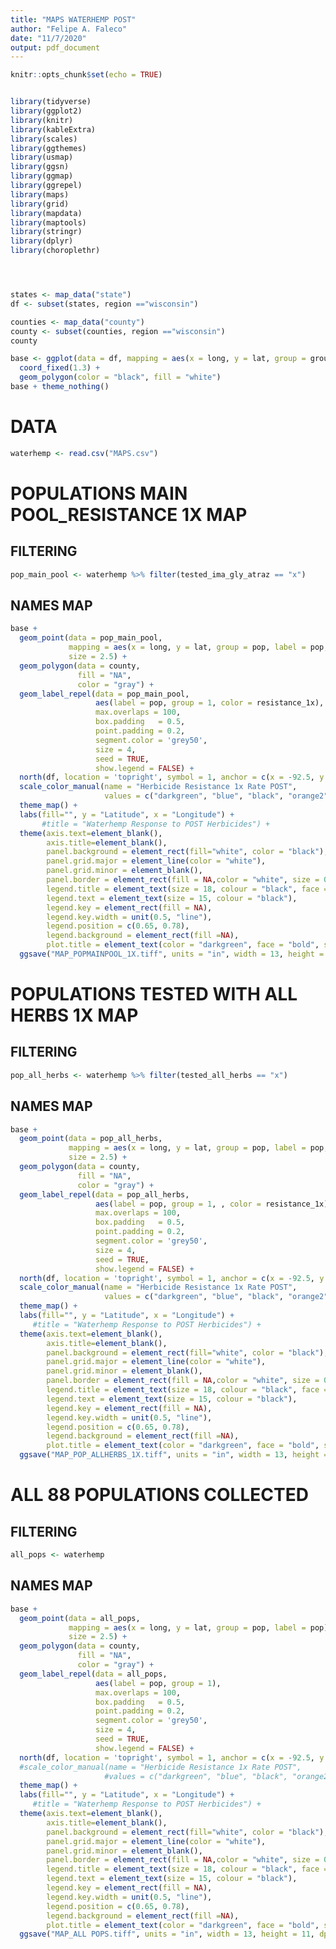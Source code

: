 ```yaml
---
title: "MAPS WATERHEMP POST"
author: "Felipe A. Faleco"
date: "11/7/2020"
output: pdf_document
---
```


```r

knitr::opts_chunk$set(echo = TRUE)


library(tidyverse)
library(ggplot2)
library(knitr)
library(kableExtra)
library(scales)
library(ggthemes)
library(usmap)
library(ggsn)
library(ggmap)
library(ggrepel)
library(maps)
library(grid)
library(mapdata)
library(maptools)
library(stringr)
library(dplyr)
library(choroplethr)




states <- map_data("state")
df <- subset(states, region =="wisconsin")

counties <- map_data("county")
county <- subset(counties, region =="wisconsin")
county 

base <- ggplot(data = df, mapping = aes(x = long, y = lat, group = group)) + 
  coord_fixed(1.3) + 
  geom_polygon(color = "black", fill = "white")
base + theme_nothing()


```



# DATA

```r

waterhemp <- read.csv("MAPS.csv")

```



# POPULATIONS MAIN POOL_RESISTANCE 1X MAP


## FILTERING

```r

pop_main_pool <- waterhemp %>% filter(tested_ima_gly_atraz == "x")

```



## NAMES MAP

```r

base + 
  geom_point(data = pop_main_pool, 
             mapping = aes(x = long, y = lat, group = pop, label = pop, color = resistance_1x), 
             size = 2.5) +
  geom_polygon(data = county, 
               fill = "NA", 
               color = "gray") +
  geom_label_repel(data = pop_main_pool, 
                   aes(label = pop, group = 1, color = resistance_1x),
                   max.overlaps = 100,
                   box.padding   = 0.5, 
                   point.padding = 0.2,
                   segment.color = 'grey50', 
                   size = 4,
                   seed = TRUE,
                   show.legend = FALSE) +  
  north(df, location = 'topright', symbol = 1, anchor = c(x = -92.5, y = 47)) +
  scale_color_manual(name = "Herbicide Resistance 1x Rate POST", 
                     values = c("darkgreen", "blue", "black", "orange2","cyan4", "darkorchid3", "red", "firebrick" )) +
  theme_map() +
  labs(fill="", y = "Latitude", x = "Longitude") + 
       #title = "Waterhemp Response to POST Herbicides") +
  theme(axis.text=element_blank(), 
        axis.title=element_blank(), 
        panel.background = element_rect(fill="white", color = "black"), 
        panel.grid.major = element_line(color = "white"), 
        panel.grid.minor = element_blank(),
        panel.border = element_rect(fill = NA,color = "white", size = 0.5, linetype = "solid"),
        legend.title = element_text(size = 18, colour = "black", face = "bold", hjust = 0),
        legend.text = element_text(size = 15, colour = "black"), 
        legend.key = element_rect(fill = NA),
        legend.key.width = unit(0.5, "line"),
        legend.position = c(0.65, 0.78), 
        legend.background = element_rect(fill =NA), 
        plot.title = element_text(color = "darkgreen", face = "bold", size = 30, hjust = 0.5)) +
  ggsave("MAP_POPMAINPOOL_1X.tiff", units = "in", width = 13, height = 11, dpi = 600, compression = "lzw")


```



# POPULATIONS TESTED WITH ALL HERBS 1X MAP


## FILTERING

```r

pop_all_herbs <- waterhemp %>% filter(tested_all_herbs == "x")

```



## NAMES MAP

```r

base + 
  geom_point(data = pop_all_herbs, 
             mapping = aes(x = long, y = lat, group = pop, label = pop, color = resistance_1x), 
             size = 2.5) +
  geom_polygon(data = county, 
               fill = "NA", 
               color = "gray") +
  geom_label_repel(data = pop_all_herbs, 
                   aes(label = pop, group = 1, , color = resistance_1x),
                   max.overlaps = 100,
                   box.padding   = 0.5, 
                   point.padding = 0.2,
                   segment.color = 'grey50', 
                   size = 4,
                   seed = TRUE,
                   show.legend = FALSE) +  
  north(df, location = 'topright', symbol = 1, anchor = c(x = -92.5, y = 47)) +
  scale_color_manual(name = "Herbicide Resistance 1x Rate POST", 
                     values = c("darkgreen", "blue", "black", "orange2","cyan4", "darkorchid3", "red", "firebrick")) +
  theme_map() +
  labs(fill="", y = "Latitude", x = "Longitude") + 
     #title = "Waterhemp Response to POST Herbicides") +
  theme(axis.text=element_blank(), 
        axis.title=element_blank(), 
        panel.background = element_rect(fill="white", color = "black"), 
        panel.grid.major = element_line(color = "white"), 
        panel.grid.minor = element_blank(),
        panel.border = element_rect(fill = NA,color = "white", size = 0.5, linetype = "solid"),
        legend.title = element_text(size = 18, colour = "black", face = "bold", hjust = 0),
        legend.text = element_text(size = 15, colour = "black"), 
        legend.key = element_rect(fill = NA),
        legend.key.width = unit(0.5, "line"),
        legend.position = c(0.65, 0.78), 
        legend.background = element_rect(fill =NA), 
        plot.title = element_text(color = "darkgreen", face = "bold", size = 30, hjust = 0.5)) +
  ggsave("MAP_POP_ALLHERBS_1X.tiff", units = "in", width = 13, height = 11, dpi = 600, compression = "lzw")


```



# ALL 88 POPULATIONS COLLECTED

## FILTERING

```r

all_pops <- waterhemp

```



## NAMES MAP

```r

base + 
  geom_point(data = all_pops, 
             mapping = aes(x = long, y = lat, group = pop, label = pop), 
             size = 2.5) +
  geom_polygon(data = county, 
               fill = "NA", 
               color = "gray") +
  geom_label_repel(data = all_pops, 
                   aes(label = pop, group = 1),
                   max.overlaps = 100,
                   box.padding   = 0.5, 
                   point.padding = 0.2,
                   segment.color = 'grey50', 
                   size = 4,
                   seed = TRUE,
                   show.legend = FALSE) +  
  north(df, location = 'topright', symbol = 1, anchor = c(x = -92.5, y = 47)) +
  #scale_color_manual(name = "Herbicide Resistance 1x Rate POST", 
                     #values = c("darkgreen", "blue", "black", "orange2","cyan4", "darkorchid3", "red", "firebrick")) +
  theme_map() +
  labs(fill="", y = "Latitude", x = "Longitude") + 
     #title = "Waterhemp Response to POST Herbicides") +
  theme(axis.text=element_blank(), 
        axis.title=element_blank(), 
        panel.background = element_rect(fill="white", color = "black"), 
        panel.grid.major = element_line(color = "white"), 
        panel.grid.minor = element_blank(),
        panel.border = element_rect(fill = NA,color = "white", size = 0.5, linetype = "solid"),
        legend.title = element_text(size = 18, colour = "black", face = "bold", hjust = 0),
        legend.text = element_text(size = 15, colour = "black"), 
        legend.key = element_rect(fill = NA),
        legend.key.width = unit(0.5, "line"),
        legend.position = c(0.65, 0.78), 
        legend.background = element_rect(fill =NA), 
        plot.title = element_text(color = "darkgreen", face = "bold", size = 30, hjust = 0.5)) +
  ggsave("MAP_ALL POPS.tiff", units = "in", width = 13, height = 11, dpi = 600, compression = "lzw")


```